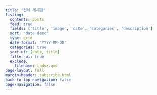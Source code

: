 ```yaml
---
title: "전체 게시글"
listing:
  contents: posts
  feed: true
  fields: ['title', 'image', 'date', 'categories', 'description']
  sort: "date desc"
  type: grid
  date-format: "YYYY-MM-DD"
  categories: true
  sort-ui: [date, title]
  filter-ui: true
  exclude: 
    filename: index.qmd
page-layout: full
margin-header: subscribe.html
back-to-top-navigation: false
page-navigation: false
---
```

